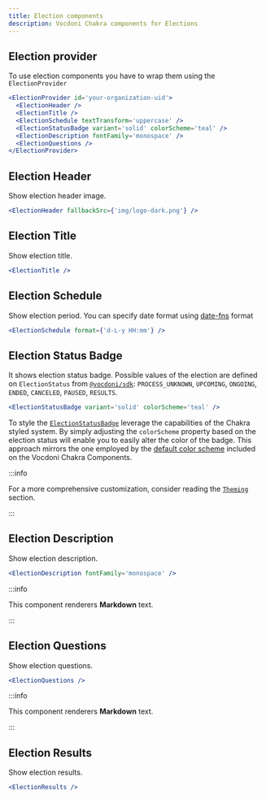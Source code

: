 ```yaml
---
title: Election components
description: Vocdoni Chakra components for Elections
---
```


## Election provider

To use election components you have to wrap them using the `ElectionProvider`

```jsx
<ElectionProvider id='your-organization-uid'>
  <ElectionHeader />
  <ElectionTitle />
  <ElectionSchedule textTransform='uppercase' />
  <ElectionStatusBadge variant='solid' colorScheme='teal' />
  <ElectionDescription fontFamily='monospace' />
  <ElectionQuestions />
</ElectionProvider>
```

## Election Header

Show election header image.

```jsx live
<ElectionHeader fallbackSrc={'img/logo-dark.png'} />
```

## Election Title

Show election title.

```jsx live
<ElectionTitle />
```

## Election Schedule

Show election period. You can specify date format using [date-fns](https://date-fns.org/v2.30.0/docs/format) format

```jsx live
<ElectionSchedule format={'d-L-y HH:mm'} />
```

## Election Status Badge

It shows election status badge. Possible values of the election are defined on `ElectionStatus` from [`@vocdoni/sdk`](https://github.com/vocdoni/vocdoni-sdk/blob/c1c6fee380c646020db7c0934900296a92309670/src/types/election/published.ts#L6-L18):
`PROCESS_UNKNOWN`, `UPCOMING`, `ONGOING`, `ENDED`, `CANCELED`, `PAUSED`, `RESULTS`.

```jsx live
<ElectionStatusBadge variant='solid' colorScheme='teal' />
```

To style the [`ElectionStatusBadge`](https://chakra-ui.com/docs/components/tag) leverage the capabilities of the Chakra
styled system. By simply adjusting the `colorScheme` property based on the election status will enable you to easily alter the
color of the badge. This approach mirrors the one employed by the
[default color scheme](https://github.com/vocdoni/ui-components/blob/2ca7942/packages/chakra-components/src/components/Election/StatusBadge.tsx#L12-L24)
included on the Vocdoni Chakra Components.

:::info

For a more comprehensive customization, consider reading the
[`Theming`](https://developer.vocdoni.io/ui-components/Intro#theming) section.

:::


## Election Description

Show election description.

```jsx live
<ElectionDescription fontFamily='monospace' />
```

:::info

This component renderers **Markdown** text.

:::

## Election Questions

Show election questions.

```jsx live
<ElectionQuestions />
```

:::info

This component renderers **Markdown** text.

:::

## Election Results

Show election results.

```jsx live
<ElectionResults />
```
